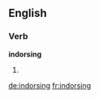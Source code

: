 ==English==

===Verb===
'''indorsing'''

# {{present participle of|[[indorse]]}}

[[de:indorsing]]
[[fr:indorsing]]